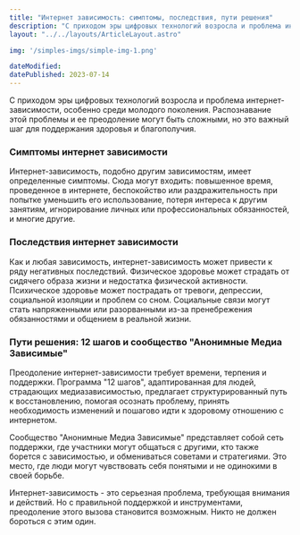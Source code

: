 ```yaml
---
title: "Интернет зависимость: симптомы, последствия, пути решения"
description: "С приходом эры цифровых технологий возросла и проблема интернет-зависимости, особенно среди молодого поколения. "
layout: "../../layouts/ArticleLayout.astro"

img: '/simples-imgs/simple-img-1.png'

dateModified:
datePublished: 2023-07-14
---
```


С приходом эры цифровых технологий возросла и проблема интернет-зависимости, особенно среди молодого поколения. Распознавание этой проблемы и ее преодоление могут быть сложными, но это важный шаг для поддержания здоровья и благополучия.

### Симптомы интернет зависимости
Интернет-зависимость, подобно другим зависимостям, имеет определенные симптомы. Сюда могут входить: повышенное время, проведенное в интернете, беспокойство или раздражительность при попытке уменьшить его использование, потеря интереса к другим занятиям, игнорирование личных или профессиональных обязанностей, и многие другие.

### Последствия интернет зависимости
Как и любая зависимость, интернет-зависимость может привести к ряду негативных последствий. Физическое здоровье может страдать от сидячего образа жизни и недостатка физической активности. Психическое здоровье может пострадать от тревоги, депрессии, социальной изоляции и проблем со сном. Социальные связи могут стать напряженными или разорванными из-за пренебрежения обязанностями и общением в реальной жизни.

### Пути решения: 12 шагов и сообщество "Анонимные Медиа Зависимые"
Преодоление интернет-зависимости требует времени, терпения и поддержки. Программа "12 шагов", адаптированная для людей, страдающих медиазависимостью, предлагает структурированный путь к восстановлению, помогая осознать проблему, принять необходимость изменений и пошагово идти к здоровому отношению с интернетом.

Сообщество "Анонимные Медиа Зависимые" представляет собой сеть поддержки, где участники могут общаться с другими, кто также борется с зависимостью, и обмениваться советами и стратегиями. Это место, где люди могут чувствовать себя понятыми и не одинокими в своей борьбе.

Интернет-зависимость - это серьезная проблема, требующая внимания и действий. Но с правильной поддержкой и инструментами, преодоление этого вызова становится возможным. Никто не должен бороться с этим один.